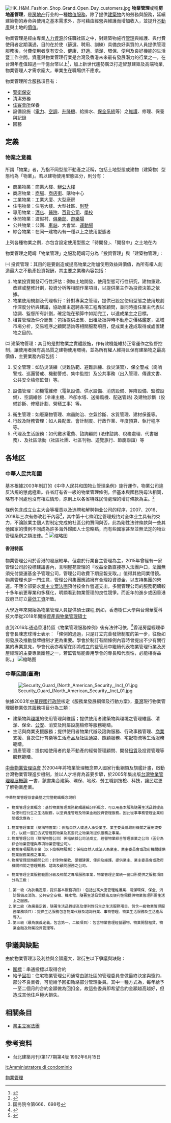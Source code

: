 {{expert|time=2018-07-16T13:21:26+00:00}}
{{Globalize|area=[[臺灣|臺灣]]}}
[[File:HK_H&M_Fashion_Shop_Grand_Open_Day_customers.jpg|thumb]]
'''物業管理'''或稱'''房地產管理'''，是[[房地产|房地产]]行业的一種[[增值服務|增值服務]]，除了提供[[建築物|建築物]]內的勞務與服務，延續建築物的寿命與使用之基本需求外，亦可藉由經營與維護而增加收入，並提升[[不動產|不動產]]與土地的[[價值|價值]]。

物業管理是經由專業[[人力資源|人力資源]]於任職社區之中，對建築物施行[[管理|管理]]與維護、與付費使用者定期溝通，目的在於使（篩選、聘用、訓練）具備良好素質的人員提供管理服務後，付費使用者享有安全、健康、舒適、清潔、環保、便利及良好機能的生活暨工作空間。資產與物業管理行業是台灣及香港未來最有發展潛力的行業之一，在台灣年產值超過一千億台幣以上<ref>{{Cite web |url=https://www.hksyu.edu/tc/academic/postgraduate/cooperation-programmes/hhut/ |title=資產與物業管理行業 |access-date=2018-12-14 |archive-date=2020-12-07 |archive-url=https://web.archive.org/web/20201207020027/https://www.hksyu.edu/tc/academic/postgraduate/cooperation-programmes/hhut/ |dead-url=no }}</ref>，加上新世代趨勢廣泛打造智慧建築及高端物業, 物業管理人才需求龐大，畢業生在職場供不應求。

物業管理所含服務項目有：
*[[警衛|警衛]][[保安|保安]]
*清潔勞務
*[[住客會所|住客會所]]保養
*設備設施（[[電力|電力]]、[[空調|空調]]、[[升降機|升降機]]、給排水、[[保全系統|保全系統]]等）之[[維護|維護]]、修理、保養與記錄
*園藝

==定義==
===物業之意義===
所謂「物業」者，乃指不同型態不動產之泛稱，包括土地型態或建物（建築物）型態均為「物業」。若以建物使用型態區分，則分有：
*商業物業：商業大樓、[[辦公室|辦公大樓]]
*商店物業：[[商場|商場]]、[[商店街|商店街]]、購物中心
*工業物業：工業大廈、大型廠房
*住宅物業：住宅大樓、大型社區、[[別墅|別墅]]
*專用物業：[[酒店|酒店]]、[[醫院|醫院]]、[[百貨公司|百貨公司]]、[[學校|學校]]
*休閒物業：渡假村、[[俱樂部|俱樂部]]、[[遊樂場|遊樂場]]
*公共物業：公園、[[車站|車站]]、大會堂、[[運動場|運動場]]
*綜合物業：在同一建物內有一種以上之使用型態者
上列各種物業之例，亦包含設定使用型態之「待開發」、「開發中」之土地在內

物業管理之範疇「物業管理」之服務範疇可分為「投資管理」與「建築物管理」：

㈠ 投資管理：其目的是要創造或提高物業之附加使用效益與價值，為所有權人創造最大之不動產投資報酬，其主要之業務內容包括：

#物業投資開發可行性評估：例如土地開發，使用型態可行性研究，建物重建、改建或整修計劃，投資分析等相關作業項目，以提供業主作為投資決策之依據。
#物業使用規劃及代理執行：針對專案之管理，提供已設定使用型態之使用規劃作深度分析與建議，協助業主選聘各項工程專家顧問，並同時擔任業主代表以協調、監督所有計劃，確定能在預算中如期完工，以達成業主之目標。
#租賃管理及仲介銷售：包括提供出售、出租及抵押時不動產之價格鑑定，區域市場分析，交易程序之顧問諮詢等相關服務項目，促成業主達成取得或處置建物之目的。

㈡ 建築物管理：其目的是對物業之實體設施，作有效機能維持正常運作之監督控制，讓使用者擁有高品質之建物使用環境，並為所有權人維持且保有建築物之最高價值，主要業務內容包括：

#安全管理：如防災演練（災難防範、避難訓練、救災演習）、保全警戒（崗哨警戒、巡邏警戒、機動警戒、集中監控）及公共事務（出入管理、傳達文書、公共安全檢修監督）等。
#:{{See|保安}}
#設備管理：如機電維修（電氣設備、供水設備、消防設備、昇降設備、監控設備）、空調維修（冷凍主機、冷卻水塔、送排風機、配送管路) 及建物診斷（設備診斷、修繕計劃、營繕工事）等。
#:{{See|水電工}}
#衞生管理：如廢棄物管理、病蟲防治、空氣診斷、水質管理、建材保養等。
#行政及財務管理：如人員配置、會計制度、行政作業、年度預算、執行程序等。
#代理及生活服務：如代繳水電費、諮詢顧問 (法律諮詢、稅務處理、代書服務）、及社區活動（社區社團、社區刊物、遊覽旅行、節慶聯誼）等

==各地区==
===中華人民共和國===
基本根據2003年制訂的《中华人民共和国物业管理条例》施行運作，物業公司違反法規的懲處極重。各省訂有省一級的物業管理條例，但基本與國務院母法相同，略有不同處也沒有相左情形，原則上以各省特殊民情處理的增訂條款為主。<ref>{{Cite web |url=http://www.hnwyw.cn/news_list.aspx?newsid=912 |title=河南物業網 |access-date=2019-08-06 |archive-date=2020-08-22 |archive-url=https://web.archive.org/web/20200822125404/http://www.hnwyw.cn/news_list.aspx?newsid=912 |dead-url=yes }}</ref>

條例包含成立业主大会等權責以及选聘和解聘物业公司的程序，2007、2016、2018年三次有修改若干內容<ref>国务院令第666、698号</ref>，其中第十七條明定管理规约对全体业主具有约束力，不論該業主個人對制定完成的社區公約贊同與否，此為剛性法律條款與一些其他國家的慣例不同成為許多海外歸國人士忽略點，而有些國家甚至並無法定的物业管理条例之類法律。<ref>{{Cite web |url=http://mip.ruiwen.com/gongwen/tiaoli/26930.html |title=物业管理条例司法解释 |access-date=2019-08-06 |archive-date=2020-12-07 |archive-url=https://web.archive.org/web/20201207020038/http://mip.ruiwen.com/gongwen/tiaoli/26930.html |dead-url=no }}</ref>
[[File:HK_Tung_Chung_Fu_Tung_Estate_Property_Service_Management_Office_sign_Oct-2012.JPG|缩略图]]
====香港特區====
物業管理公司於香港的發展較早，但處於行業自主管理為主，2015年曾經有一家管理公司於投標建議書內，言明屋苑管理的『收益全數直接存入法團戶口，法團無須先付營運基金予管理公司，管理公司收費下期呈報支取。』值得其他同業借鏡。物業管理也是一門生意，管理公司集團應該擁有合理投資資金，以支持集團的營運。不應全部要求[[業主立案法團|業主立案法團]]預付按金作營運支出，多間管理公司的服務範疇較十多年前更專業和多樣化，明顯看到物業管理的良性競爭。而近年的進步或因香港政府已訂立[[最低工資|最低工資]]所致。

大學近年來開始為物業管理人員提供碩士課程,例如，香港樹仁大學與台灣華夏科技大學從2018年開辦[https://www.hksyu.edu/tc/academic/postgraduate/cooperation-programmes/hhut/ 資產與物業管理碩士] {{Wayback|url=https://www.hksyu.edu/tc/academic/postgraduate/cooperation-programmes/hhut/ |date=20201207020027 }}

直到2016年通過香港特區《物業管理服務條例》後有法律可依，<ref>{{Cite web |url=http://www.sohu.com/a/77422675_114872 |title=香港房屋經理學會歡迎通過《物業管理服務條例》 |access-date=2019-08-06 |archive-date=2020-03-29 |archive-url=https://web.archive.org/web/20200329062141/https://www.sohu.com/a/77422675_114872 |dead-url=no }}</ref>香港房屋經理學會會長陳志球博士表示︰「條例的通過，只是訂立完善發牌制度的第一步，往後如何發展及推動發牌機制才更為重要。學會於制訂有關條例內容時曾提出不少有關行業的專業意見，學會代表亦希望在即將成立的監管局中繼續代表物業管理行業及房屋經理的主要專業團體之一，若監管局能善用學會的專長和代表性，必能相得益彰。」
[[File:HK_Mongkok_Ho_King_Commercial_Building_mall_威格斯物業管理服務_Vigers_Property_Management_Services_sign_Oct-2012.jpg|缩略图]]
===中華民國(臺灣)===
[[File:Security_Guard_(North_American_Security,_Inc)_01.jpg|thumb]]

依據2003年[[中華民國|中華民國]][[行政院|行政院]]核定《服務業發展綱領及行動方案》，[[臺灣|臺灣]]現行物業管理服務業依其[[服務|服務]]項目分為三類：
* 建築物與[[環境|環境]]的使用管理與維護；提供使用者建築物與環境之管理維護、清潔、保全、[[公安|公安]]、消安及附屬設施檢修等服務範疇。
* 生活與商業支援服務；提供使用者物業代辦及諮詢服務、行政事務管理、[[商業|商業]]支援、食衣住行育樂等生活產品及社區通路、照顧服務、宅配物流等生活服務範疇。
* 資產管理：提供給使用者的是不動產的經營管理顧問、開發[[租賃|租賃]]及投資管理等服務範疇。

[http://www.chpma.org.tw/big5/index.asp 中華物業管理協會] {{Wayback|url=http://www.chpma.org.tw/big5/index.asp |date=20200329062150 }}於2004年將物業管理概念帶入國家行動綱領及旗艦計畫，啟動台灣物業管理進步機制，並以人才培育為首要步驟，於2005年集出版[http://m.sanmin.com.tw/product/index/000434770 台灣物業管理發展概論] {{Wayback|url=http://m.sanmin.com.tw/product/index/000434770 |date=20200329062156 }}一書，該書集合建築、環保、地政、勞工職訓技檢、科技，讓民眾更了解物業產業。


<small>中華物業管理協會彙整之完整範疇概念說明

*物業管理企業概念：基於物業管理業務範疇邏輯分析概念，可以用基本服務隨著生活品質提高及便利性衍生之生活服務，以至資產管理及物業金融投資管理服務。因此從事事務管理企業相關概念應為：

#物業管理事業（簡稱物管業）：係指自然人或法人承受業主、業主委員或政府機關之雇用或委託，以統一窗口方式管理其物業及其委託之物業所提供服務之事業。
#物業管理公司（簡稱物管公司）係指依據公司法成立，經營物業綜合管理事業之公司（區分為綜合物業管理與專項物業管理公司）。
#物業專項服務事業（以下簡稱物服業）：係指自然人或法人為業主、業主委員會或政府機關提供物業服務業務之事業。
#物業管理諮詢顧問公司：針對物業軟、硬體建置、使用及維護，提供業主、業主委員會或政府機關相關之管理規劃、諮詢及顧問服務之公司。

*物業管理企業服務範圍分級及相關之專項服務事業，物業管理企業統一窗口所提供之服務項目分為三級：
#第一級（為狹義定意，提供基本服務項目）：包括公寓大廈管理維護業、清潔環保、保全、消防設備及消防、公共安全安檢、機水電。隨著生活品質提高及便利性需提供物業管理所需生活上之服務。
#第二級（為廣義定義，隨著生活品質提高及便利性衍生之生活服務項目，包含一級物業管理服務業務項目）：提供生活服務包含物業代辦及諮詢行業、事物管理、物業生活服務及生活產品導入。
#第三級（最為廣義定義，包含第一、二級項目）：包含物業管理經營顧物、物業開發租賃、物業金融及物業投資管理等。</small>

==爭議與缺點==
由於物業管理涉及利益與金額龐大，常衍生以下爭議與缺點：
* [[圍標|圍標]]：串通投標以取得合約
* 給予[[回扣|回扣]]：住宅物業管理公司通常由該社區的管理委員會做最終決定與簽約，部分不良業者，可能給予回扣賄絡部分管理委員。其中一種方式為，每年給予一至二個月的合約金額做為回扣金，故這些委員即希望合約金額越高越好，但造成其他住戶極大損失。

==相關条目==
* [[業主立案法團|業主立案法團]]

==参考资料==
*台北建築月刊/第177期第4版 1992年6月15日

[[it:Amministratore_di_condominio|it:Amministratore di condominio]]

[[Category:物業管理|]]